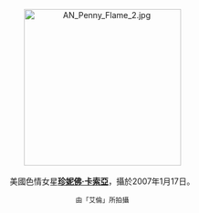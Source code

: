 <center>
[[File:AN_Penny_Flame_2.jpg|275px]]
<br><br>
美國色情女星'''[[珍妮佛·卡索亞|珍妮佛·卡索亞]]'''，攝於2007年1月17日。
<p>
<small>由「艾倫」所拍攝</small>
</center>